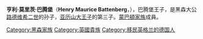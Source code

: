 {{unreferenced|time=2015-01-15T05:33:05+00:00}}
{{Infobox noble
| name         = 巴腾堡的亨利王子
| image        = Prince Henry of Battenberg.jpg
| birth_date   = {{Birth date|1858|10|5|df=y}}
| birth_place  = [[米兰|米兰]]
| death_date   = {{Death date and age|1896|1|20|1858|10|5|df=y}}
| death_place  = [[塞拉利昂|塞拉利昂]]
| burial_place = [[圣米尔德里德教堂|圣米尔德里德教堂]]
| spouse       = [[貝翠絲公主_(英國)|英國的畢翠絲公主]]
| issue        = [[亚历山大·蒙巴顿，第一代卡里斯布鲁克侯爵|亚历山大·蒙巴顿]]<br>[[巴滕貝格的維多利亞·歐珍妮|維多利亞·歐珍妮]]<br>[[利奥波德·蒙巴顿勋爵|利奥波德·蒙巴頓]]<br>[[莫里茨王子_(巴腾堡)|莫里茨王子]]
| noble family = [[蒙巴頓家族|蒙巴頓家族]]
| father       = [[亚历山大_(黑森-达姆施塔特)|黑森-達姆施塔特的亚历山大]]
| mother       = [[茱莉亞·霍克|茱莉亞·霍克]]
}}

'''亨利·莫里茨·巴腾堡'''（'''Henry Maurice Battenberg'''，{{bd|1858年|10月5日|1896年|1月20日}}），巴腾堡王子，是黑森大公[[路德维希二世_(黑森大公)|路德维希二世]]的孙子，[[亚历山大_(黑森-达姆施塔特)|亚历山大王子]]的第三子。[[蒙巴頓家族|蒙巴頓家族]]成員。

{{Authority control}}
[[Category:黑森家族|Category:黑森家族]]
[[Category:英國貴族|Category:英國貴族]]
[[Category:移民英格兰的德国人|Category:移民英格兰的德国人]]